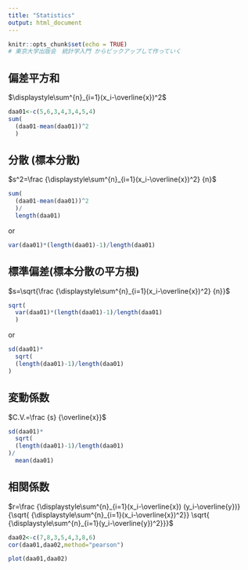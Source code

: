 ```yaml
---
title: "Statistics"
output: html_document
---
```


```r
knitr::opts_chunk$set(echo = TRUE)
# 東京大学出版会　統計学入門 からピックアップして作っていく
```

## 偏差平方和

$\displaystyle\sum^{n}_{i=1}(x_i-\overline{x})^2$

```r
daa01<-c(5,6,3,4,3,4,5,4)
sum(
  (daa01-mean(daa01))^2
  )
```

## 分散 (標本分散)

$s^2=\frac {\displaystyle\sum^{n}_{i=1}(x_i-\overline{x})^2} {n}$

```r
sum(
  (daa01-mean(daa01))^2
  )/
  length(daa01)
```

or

```r
var(daa01)*(length(daa01)-1)/length(daa01)
```

## 標準偏差(標本分散の平方根)

$s=\sqrt{\frac {\displaystyle\sum^{n}_{i=1}(x_i-\overline{x})^2} {n}}$

```r
sqrt(
  var(daa01)*(length(daa01)-1)/length(daa01)
  )
```

or

```r
sd(daa01)*
  sqrt(
  (length(daa01)-1)/length(daa01)
)
```

## 変動係数

$C.V.=\frac {s} {\overline{x}}$

```r
sd(daa01)*
  sqrt(
  (length(daa01)-1)/length(daa01)
)/
  mean(daa01)
```

## 相関係数

$r=\frac {\displaystyle\sum^{n}_{i=1}(x_i-\overline{x}) (y_i-\overline{y})} {\sqrt{ {\displaystyle\sum^{n}_{i=1}(x_i-\overline{x})^2}} \sqrt{ {\displaystyle\sum^{n}_{i=1}(y_i-\overline{y})^2}}}$

```r
daa02<-c(7,8,3,5,4,3,8,6)
cor(daa01,daa02,method="pearson")
```

```r
plot(daa01,daa02)
```
